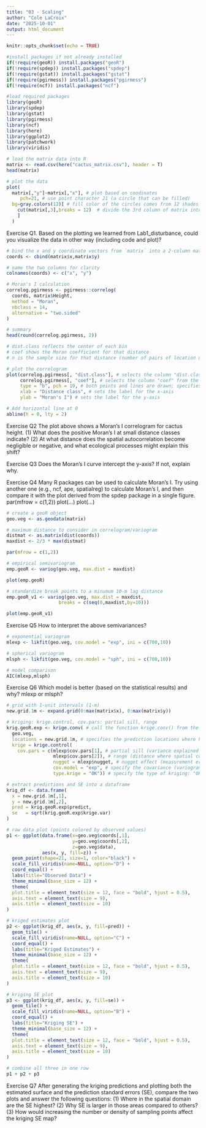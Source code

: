 ```yaml
---
title: "03 - Scaling"
author: "Cole LaCroix"
date: "2025-10-01"
output: html_document
---
```


```r
knitr::opts_chunk$set(echo = TRUE)
```

```r
#install packages if not already installed
if(!require(geoR)) install.packages("geoR")
if(!require(spdep)) install.packages("spdep")
if(!require(gstat)) install.packages("gstat")
if(!require(pgirmess)) install.packages("pgirmess")
if(!require(ncf)) install.packages("ncf")

#load required packages
library(geoR)
library(spdep)      
library(gstat)
library(pgirmess)
library(ncf)
library(here)
library(ggplot2)
library(patchwork)   
library(viridis) 
```

```r
# load the matrix data into R
matrix <- read.csv(here("cactus_matrix.csv"), header = T)
head(matrix)
```

```r
# plot the data
plot(
  matrix[,"y"]~matrix[,"x"], # plot based on coodinates
     pch=21, # use point character 21 (a circle that can be filled)
  bg=gray.colors(12)[ # fill color of the circles comes from 12 shades of gray
    cut(matrix[,3],breaks = 12)  # divide the 3rd column of matrix into 12 groups (bins),
    ]
  )
```
Exercise Q1. Based on the plotting we learned from Lab1_disturbance, could you visualize the data in other way (including code and plot)?


```r
# bind the x and y coordinate vectors from `matrix` into a 2-column matrix
coords <- cbind(matrix$x,matrix$y)

# name the two columns for clarity
colnames(coords) <- c("x", "y")

# Moran's I calculation
correlog.pgirmess <- pgirmess::correlog(
  coords, matrix$Height, 
  method = "Moran", 
  nbclass = 14, 
  alternative = "two.sided"
)

# summary
head(round(correlog.pgirmess, 2))
```

```r
# dist.class reflects the center of each bin
# coef shows the Moran coefficient for that distance
# n is the sample size for that distance (number of pairs of location used)

# plot the correlogram
plot(correlog.pgirmess[, "dist.class"], # selects the column "dist.class" from the object
     correlog.pgirmess[, "coef"], # selects the column "coef" from the object
     type = "b", pch = 19, # both points and lines are drawn; specifies the plotting symbol: a solid filled circle.
     xlab = "Distance class", # sets the label for the x-axis
     ylab = "Moran's I") # sets the label for the y-axis

# Add horizontal line at 0
abline(h = 0, lty = 2)
```

Exercise Q2 The plot above shows a Moran’s I correlogram for cactus height. (1) What does the positive Moran’s I at small distance classes indicate? (2) At what distance does the spatial autocorrelation become negligible or negative, and what ecological processes might explain this shift?

Exercise Q3 Does the Moran’s I curve intercept the y-axis? If not, explain why.

Exercise Q4 Many R packages can be used to calculate Moran’s I. Try using another one (e.g., ncf, ape, spatialreg) to calculate Moran’s I, and then compare it with the plot derived from the spdep package in a single figure.
par(mfrow = c(1,2)) plot(…) plot(…)


```r
# create a geoR object
geo.veg <- as.geodata(matrix)

# maximum distance to consider in correlogram/variogram
distmat <- as.matrix(dist(coords))
maxdist <- 2/3 * max(distmat)

par(mfrow = c(1,2))

# empirical semivariogram
emp.geoR <- variog(geo.veg, max.dist = maxdist)
```


```r
plot(emp.geoR)

# standardize break points to a minumum 10-m lag distance
emp.geoR_v1 <- variog(geo.veg, max.dist = maxdist,
                   breaks = c(seq(0,maxdist,by=10)))
```

```r
plot(emp.geoR_v1)
```
Exercise Q5 How to interpret the above semivariances?


```r
# exponential variogram
mlexp <- likfit(geo.veg, cov.model = "exp", ini = c(700,10))
```

```r
# spherical variogram
mlsph <- likfit(geo.veg, cov.model = "sph", ini = c(700,10))
```

```r
# model comparison
AIC(mlexp,mlsph)
```

Exercise Q6 Which model is better (based on the statistical results) and why? mlexp or mlsph?

```r
# grid with 1-unit intervals (1-m)
new.grid.1m <- expand.grid(0:max(matrix$x), 0:max(matrix$y))

# kriging: krige.control, cov.pars: partial sill, range
krig.geoR.exp <- krige.conv( # call the function krige.conv() from the geoR package, which performs kriging prediction (ordinary or simple kriging)
  geo.veg,
  locations = new.grid.1m, # specifies the prediction locations where kriging estimates should be calculated
  krige = krige.control(
    cov.pars = c(mlexp$cov.pars[1], # partial sill (variance explained by spatial structure)
                 mlexp$cov.pars[2]), # range (distance where spatial correlation drops off)
                 nugget = mlexp$nugget, # nugget effect (measurement error or micro-scale variation)
                 cov.model = "exp", # specify the covariance (variogram) model; here it is exponential
                 type.krige = "OK")) # specify the type of kriging: "OK" = Ordinary Kriging
```

```r
# extract predictions and SE into a dataframe
krig_df <- data.frame(
  x = new.grid.1m[,1],
  y = new.grid.1m[,2],
  pred = krig.geoR.exp$predict,
  se   = sqrt(krig.geoR.exp$krige.var)
)

# raw data plot (points colored by observed values)
p1 <- ggplot(data.frame(x=geo.veg$coords[,1], 
                        y=geo.veg$coords[,2],
                        z=geo.veg$data),
             aes(x, y, fill=z)) +
  geom_point(shape=21, size=1, color="black") +
  scale_fill_viridis(name=NULL, option="D") +
  coord_equal() +
  labs(title="Observed Data") +
  theme_minimal(base_size = 12) +
  theme(
  plot.title = element_text(size = 12, face = "bold", hjust = 0.5),
  axis.text = element_text(size = 9),
  axis.title = element_text(size = 10)
)

# kriged estimates plot
p2 <- ggplot(krig_df, aes(x, y, fill=pred)) +
  geom_tile() +
  scale_fill_viridis(name=NULL, option="C") +
  coord_equal() +
  labs(title="Kriged Estimates") +
  theme_minimal(base_size = 12) +
  theme(
  plot.title = element_text(size = 12, face = "bold", hjust = 0.5),
  axis.text = element_text(size = 9),
  axis.title = element_text(size = 10)
)

# kriging SE plot
p3 <- ggplot(krig_df, aes(x, y, fill=se)) +
  geom_tile() +
  scale_fill_viridis(name=NULL, option="B") +
  coord_equal() +
  labs(title="Kriging SE") +
  theme_minimal(base_size = 12) +
  theme(
  plot.title = element_text(size = 12, face = "bold", hjust = 0.5),
  axis.text = element_text(size = 9),
  axis.title = element_text(size = 10)
)

# combine all three in one row
p1 + p2 + p3
```

Exercise Q7 After generating the kriging predictions and plotting both the estimated surface and the prediction standard errors (SE), compare the two plots and answer the following questions: (1) Where in the spatial domain are the SE highest? (2) Why SE is larger in those areas compared to others? (3) How would increasing the number or density of sampling points affect the kriging SE map?



